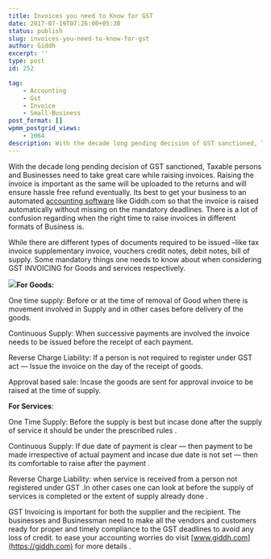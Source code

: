 ```yaml
---
title: Invoices you need to Know for GST
date: 2017-07-19T07:26:00+05:30
status: publish
slug: invoices-you-need-to-know-for-gst
author: Giddh
excerpt: ''
type: post
id: 252

tag:
    - Accounting
    - Gst
    - Invoice
    - Small-Business
post_format: []
wpmm_postgrid_views:
    - 1064
description: With the decade long pending decision of GST sanctioned, Taxable persons and Businesses need to take great care while raising invoices.
---
```

With the decade long pending decision of GST sanctioned, Taxable persons and Businesses need to take great care while raising invoices. Raising the invoice is important as the same will be uploaded to the returns and will ensure hassle free refund eventually. Its best to get your business to an automated [accounting software](https://giddh.com) like Giddh.com so that the invoice is raised automatically without missing on the mandatory deadlines. There is a lot of confusion regarding when the right time to raise invoices in different formats of Business is.

While there are different types of documents required to be issued –like tax invoice supplementary invoice, vouchers credit notes, debit notes, bill of supply. Some mandatory things one needs to know about when considering GST INVOICING for Goods and services respectively.

<img class="wp-block-image size-large" src ="https://miro.medium.com/max/792/1*rQ3eaCJwvp4IHO2dj2d_vg.jpeg" />**For Goods:**

One time supply: Before or at the time of removal of Good when there is movement involved in Supply and in other cases before delivery of the goods.

Continuous Supply: When successive payments are involved the invoice needs to be issued before the receipt of each payment.

Reverse Charge Liability: If a person is not required to register under GST act — Issue the invoice on the day of the receipt of goods.

Approval based sale: Incase the goods are sent for approval invoice to be raised at the time of supply.

**For Services**:

One Time Supply: Before the supply is best but incase done after the supply of service it should be under the prescribed rules .

Continuous Supply: If due date of payment is clear — then payment to be made irrespective of actual payment and incase due date is not set — then its comfortable to raise after the payment .

Reverse Charge Liability: when service is received from a person not registered under GST .In other cases one can look at before the supply of services is completed or the extent of supply already done .

GST Invoicing is important for both the supplier and the recipient. The businesses and Businessman need to make all the vendors and customers ready for proper and timely compliance to the GST deadlines to avoid any loss of credit. to ease your accounting worries do visit [www.giddh.com](https://giddh.com) for more details .